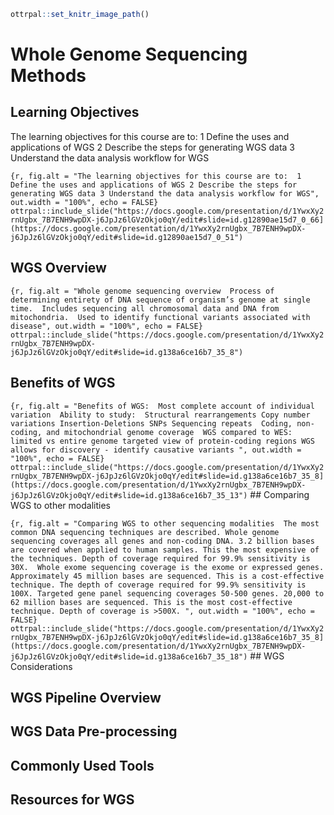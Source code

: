 ```r
ottrpal::set_knitr_image_path()
```

# Whole Genome Sequencing Methods

## Learning Objectives

The learning objectives for this course are to: 
1 Define the uses and applications of WGS
2 Describe the steps for generating WGS data
3 Understand the data analysis workflow for WGS

```{r, fig.alt = "The learning objectives for this course are to: 
1 Define the uses and applications of WGS
2 Describe the steps for generating WGS data
3 Understand the data analysis workflow for WGS", out.width = "100%", echo = FALSE}
ottrpal::include_slide("https://docs.google.com/presentation/d/1YwxXy2rnUgbx_7B7ENH9wpDX-j6JpJz6lGVzOkjo0qY/edit#slide=id.g12890ae15d7_0_66](https://docs.google.com/presentation/d/1YwxXy2rnUgbx_7B7ENH9wpDX-j6JpJz6lGVzOkjo0qY/edit#slide=id.g12890ae15d7_0_51")
```

## WGS Overview 
```{r, fig.alt = "Whole genome sequencing overview 
Process of determining entirety of DNA sequence of organism’s genome at single time. 
Includes sequencing all chromosomal data and DNA from mitochondria. 
Used to identify functional variants associated with disease", out.width = "100%", echo = FALSE}
ottrpal::include_slide("https://docs.google.com/presentation/d/1YwxXy2rnUgbx_7B7ENH9wpDX-j6JpJz6lGVzOkjo0qY/edit#slide=id.g138a6ce16b7_35_8")
```

## Benefits of WGS 

```{r, fig.alt = "Benefits of WGS: 
Most complete account of individual variation 
Ability to study: 
Structural rearrangements
Copy number variations
Insertion-Deletions
SNPs
Sequencing repeats 
Coding, non-coding, and mitochondrial genome coverage 
WGS compared to WES: 
limited vs entire genome
targeted view of protein-coding regions
WGS allows for discovery - identify causative variants
", out.width = "100%", echo = FALSE}
ottrpal::include_slide("https://docs.google.com/presentation/d/1YwxXy2rnUgbx_7B7ENH9wpDX-j6JpJz6lGVzOkjo0qY/edit#slide=id.g138a6ce16b7_35_8](https://docs.google.com/presentation/d/1YwxXy2rnUgbx_7B7ENH9wpDX-j6JpJz6lGVzOkjo0qY/edit#slide=id.g138a6ce16b7_35_13")
```
## Comparing WGS to other modalities 

```{r, fig.alt = "Comparing WGS to other sequencing modalities 
The most common DNA sequencing techniques are described. Whole genome sequencing coverages all genes and non-coding DNA. 3.2 billion bases are covered when applied to human samples. This the most expensive of the techniques. Depth of coverage required for 99.9% sensitivity is 30X. 
Whole exome sequencing coverage is the exome or expressed genes. Approximately 45 million bases are sequenced. This is a cost-effective technique. The depth of coverage required for 99.9% sensitivity is 100X. Targeted gene panel sequencing coverages 50-500 genes. 20,000 to 62 million bases are sequenced. This is the most cost-effective technique. Depth of coverage is >500X. ", out.width = "100%", echo = FALSE}
ottrpal::include_slide("https://docs.google.com/presentation/d/1YwxXy2rnUgbx_7B7ENH9wpDX-j6JpJz6lGVzOkjo0qY/edit#slide=id.g138a6ce16b7_35_8](https://docs.google.com/presentation/d/1YwxXy2rnUgbx_7B7ENH9wpDX-j6JpJz6lGVzOkjo0qY/edit#slide=id.g138a6ce16b7_35_18")
```
## WGS Considerations 

## WGS Pipeline Overview 

## WGS Data Pre-processing 

## Commonly Used Tools 

## Resources for WGS 





